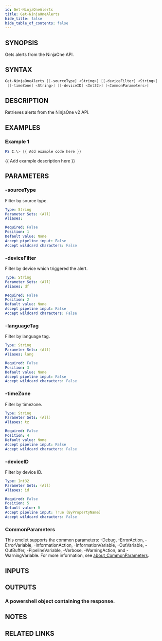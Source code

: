 ```yaml
---
id: Get-NinjaOneAlerts
title: Get-NinjaOneAlerts
hide_title: false
hide_table_of_contents: false
---
```


## SYNOPSIS

Gets alerts from the NinjaOne API.

## SYNTAX

```powershell
Get-NinjaOneAlerts [[-sourceType] <String>] [[-deviceFilter] <String>] [[-languageTag] <String>]
 [[-timeZone] <String>] [[-deviceID] <Int32>] [<CommonParameters>]
```

## DESCRIPTION

Retrieves alerts from the NinjaOne v2 API.

## EXAMPLES

### Example 1

```powershell
PS C:\> {{ Add example code here }}
```

{{ Add example description here }}

## PARAMETERS

### -sourceType

Filter by source type.

```yaml
Type: String
Parameter Sets: (All)
Aliases:

Required: False
Position: 1
Default value: None
Accept pipeline input: False
Accept wildcard characters: False
```

### -deviceFilter

Filter by device which triggered the alert.

```yaml
Type: String
Parameter Sets: (All)
Aliases: df

Required: False
Position: 2
Default value: None
Accept pipeline input: False
Accept wildcard characters: False
```

### -languageTag

Filter by language tag.

```yaml
Type: String
Parameter Sets: (All)
Aliases: lang

Required: False
Position: 3
Default value: None
Accept pipeline input: False
Accept wildcard characters: False
```

### -timeZone

Filter by timezone.

```yaml
Type: String
Parameter Sets: (All)
Aliases: tz

Required: False
Position: 4
Default value: None
Accept pipeline input: False
Accept wildcard characters: False
```

### -deviceID

Filter by device ID.

```yaml
Type: Int32
Parameter Sets: (All)
Aliases: id

Required: False
Position: 5
Default value: 0
Accept pipeline input: True (ByPropertyName)
Accept wildcard characters: False
```

### CommonParameters

This cmdlet supports the common parameters: -Debug, -ErrorAction, -ErrorVariable, -InformationAction, -InformationVariable, -OutVariable, -OutBuffer, -PipelineVariable, -Verbose, -WarningAction, and -WarningVariable. For more information, see [about_CommonParameters](http://go.microsoft.com/fwlink/?LinkID=113216).

## INPUTS

## OUTPUTS

### A powershell object containing the response.

## NOTES

## RELATED LINKS
